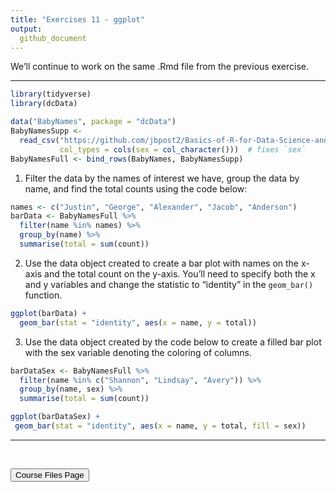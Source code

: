 ```yaml
---
title: "Exercises 11 - ggplot"
output:
  github_document
---
```


We'll continue to work on the same .Rmd file from the previous exercise.    

<hr> 

```r
library(tidyverse)
library(dcData)

data("BabyNames", package = "dcData")
BabyNamesSupp <- 
  read_csv("https://github.com/jbpost2/Basics-of-R-for-Data-Science-and-Statistics/raw/master/datasets/BabyNamesSupp.csv",
           col_types = cols(sex = col_character()))  # fixes `sex`
BabyNamesFull <- bind_rows(BabyNames, BabyNamesSupp)
```


1. Filter the data by the names of interest we have, group the data by name, and find the total counts using the code below:


```r
names <- c("Justin", "George", "Alexander", "Jacob", "Anderson")
barData <- BabyNamesFull %>%
  filter(name %in% names) %>% 
  group_by(name) %>%
  summarise(total = sum(count))
```



2. Use the data object created to create a bar plot with names on the x-axis and the total count on the y-axis.  You'll need to specify both the x and y variables  and change the statistic to "identity" in the `geom_bar()` function.  

```r
ggplot(barData) +
  geom_bar(stat = "identity", aes(x = name, y = total)) 
```

3.  Use the data object created by the code below to create a filled bar plot with the sex variable denoting the coloring of columns.

```r
barDataSex <- BabyNamesFull %>%
  filter(name %in% c("Shannon", "Lindsay", "Avery")) %>% 
  group_by(name, sex) %>%
  summarise(total = sum(count))
```

```r
ggplot(barDataSex) +
 geom_bar(stat = "identity", aes(x = name, y = total, fill = sex)) 
```
<hr>

<br>

<a href = "https://jbpost2.github.io/Basics-of-R-for-Data-Science-and-Statistics/CourseFiles.html"><button type="button">Course Files Page</button></a>
